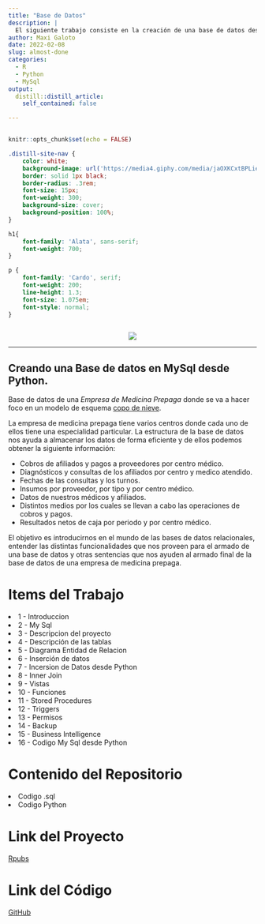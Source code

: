 ```yaml
---
title: "Base de Datos"
description: |
  El siguiente trabajo consiste en la creación de una base de datos desde 0 de una empresa de medicina prepaga. Se utilizará Mysql, Python y por último R para publicar todos los pasos del armado del Warehouse.
author: Maxi Galoto
date: 2022-02-08
slug: almost-done
categories:
  - R
  - Python
  - MySql
output:
  distill::distill_article:
    self_contained: false

---
```


<div >
<img src="https://www.powerdata.es/hs-fs/hubfs/images/Data%20Warehouse-1.jpg?width=700&name=Data%20Warehouse-1.jpg" alt="react" width="1" height="1" />
</div>

```r
knitr::opts_chunk$set(echo = FALSE)
```


```css
.distill-site-nav {
    color: white;
    background-image: url('https://media4.giphy.com/media/jaOXKCxtBPLieRLI0c/giphy.gif?cid=790b76115d6cd90afde8787c5cdcafd67fc94960f3437562&rid=giphy.gif&ct=g');
    border: solid 1px black;
    border-radius: .3rem;
    font-size: 15px;
    font-weight: 300;
    background-size: cover;
    background-position: 100%;
}

h1{
    font-family: 'Alata', sans-serif;
    font-weight: 700;
}

p {
    font-family: 'Cardo', serif;
    font-weight: 200;
    line-height: 1.3;
    font-size: 1.075em;
    font-style: normal;
}



```


<div>


<p style="text-align:center;"><img src="https://blog.artegrafico.net/wp-content/uploads/2019/10/mysql-logo.png" ></p>
<p>

</div>
---
## Creando una Base de datos en MySql desde Python.


Base de datos de una _Empresa de Medicina Prepaga_ donde se va a hacer foco en un modelo de esquema [copo de nieve](https://es.wikipedia.org/wiki/Esquema_en_copo_de_nieve).


La empresa de medicina prepaga tiene varios centros donde cada uno de ellos tiene una especialidad particular. La estructura de la base de datos nos ayuda a almacenar los datos de forma eficiente y de ellos podemos obtener la siguiente información:

<ul>

<li>
Cobros de afiliados y pagos a proveedores por centro médico.
</li>

<li>
Diagnósticos y consultas de los afiliados por centro y medico atendido.
</li>

<li>
Fechas de las consultas y los turnos.
</li>

<li>
Insumos por proveedor, por tipo y por centro médico.
</li>

<li>
Datos de nuestros médicos y afiliados.
</li>

<li>
Distintos medios por los cuales se llevan a cabo las operaciones de cobros y pagos.
</li>

<li>
Resultados netos de caja por periodo y por centro médico.
</li>



</ul>


El objetivo es introducirnos en el mundo de las bases de datos relacionales, entender las distintas funcionalidades que nos proveen para el armado de una base de datos y otras sentencias que nos ayuden al armado final de la base de datos de una empresa de medicina prepaga.


# Items del Trabajo

<ui>
<li>
1 - Introduccion
</li>
<li>
2 - My Sql
</li>
<li>
3 - Descripcion del proyecto
</li>
<li>
4 - Descripción de las tablas
</li>
<li>
5 - Diagrama Entidad de Relacion
</li>
<li>
6 - Inserción de datos
</li>
<li>
7 - Incersion de Datos desde Python
</li>
<li>
8 - Inner Join
</li>
<li>
9 - Vistas
</li>
<li>
10 - Funciones
</li>
<li>
11 - Stored Procedures
</li>
<li>
12 - Triggers
</li>
<li>
13 - Permisos
</li>
<li>
14 - Backup
</li>
<li>
15 - Business Intelligence
</li>
<li>
16 - Codigo My Sql desde Python
</li>

</ui>



# Contenido del Repositorio

<ui>
<li>
Codigo .sql
</li>
<li>
Codigo Python
</li>
<ui>


# Link del Proyecto

[Rpubs](https://rpubs.com/MGaloto/mysql_database)


# Link del Código


[GitHub](https://github.com/MGaloto/mysql_creando_database)

